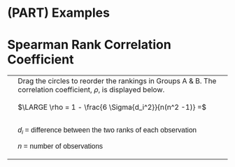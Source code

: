 # (PART) Examples {-}

# Spearman Rank Correlation Coefficient

<style>
  h2, h3, p, text {
    font-family: sans-serif;
    text-anchor: middle;
  }

  .rank {
    fill: white;
    font-weight: bold;
    dominant-baseline: central;  /* https://stackoverflow.com/questions/12250403/vertical-alignment-of-text-element-in-svg */
  }
  
  #rho {
    font-family: serif;
    font-size: 18pt;
  }
</style>

<table>
  <td>
    <div id="spearman">
  </td>
  <td>
  Drag the circles to reorder the rankings in Groups A & B. The correlation coefficient, $\rho$, is displayed below.
  <br>
  <br>
$\LARGE \rho = 1 - \frac{6 \Sigma{d_i^2}}{n(n^2 -1)} =$
    <h4 id="rho"></h4>
    

$d_{i}$	=	difference between the two ranks of each observation 
    
$n$	=	number of observations
    
  </td>
</table>  

<script src="https://d3js.org/d3.v7.min.js"></script>
<script src="scripts/spearman.js"></script>


